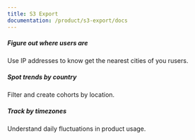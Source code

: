 ```yaml
---
title: S3 Export
documentation: /product/s3-export/docs
---
```


<Section
    divider={false}
    title="Get product usage data into Salesforce. Give product usage context to your sales and customer success teams."
    size="full"
    cols={3}
>
    <div>
        <h5>Figure out where users are</h5>
        <p>Use IP addresses to know get the nearest cities of you rusers.</p>
    </div>
    <div>
        <h5>Spot trends by country</h5>
        <p>Filter and create cohorts by location.</p>
    </div>
    <div>
        <h5>Track by timezones</h5>
        <p>Understand daily fluctuations in product usage.</p>
    </div>
</Section>

<Documentation />